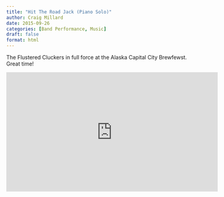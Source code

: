 ```yaml
---
title: "Hit The Road Jack (Piano Solo)"
author: Craig Millard
date: 2015-09-26
categories: [Band Performance, Music]
draft: false
format: html
---
```


The Flustered Cluckers in full force at the Alaska Capital City Brewfewst. Great time!

<div class="video-container">
  <iframe width="560" height="315" src="https://www.youtube.com/embed/RiK12Hk7ELI" frameborder="0" allowfullscreen></iframe>
</div>